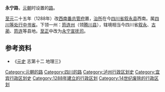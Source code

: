 '''永宁路'''，[[元朝|元朝]]时设置的[[路_(行政区划)|路]]。

[[至元_(忽必烈)|至元]]二十五年（1288年）改[[西南番总管府|西南番总管府]]置，[[治所|治所]]在今[[四川省|四川省]][[叙永县|叙永县]]西南。属[[四川等处行中书省|四川等处行中书省]]。下领一州：[[筠连州|筠连州]]（领[[腾川县|腾川县]]），辖境相当今四川省[[叙永县|叙永]]、[[古蔺县|古蔺]]、[[筠连县|筠连]]等县地。[[至正|至正]]中改为[[永宁宣抚司|永宁宣抚司]]。

== 参考资料 ==
*《[[元史|元史]] 志第十二 地理三》

{{元朝行政区划|nocat}}
{{元朝行政区划小作品}}
{{DEFAULTSORT:Y}}
[[Category:元朝的路|Category:元朝的路]]
[[Category:四川的路|Category:四川的路]]
[[Category:泸州行政区划史|Category:泸州行政区划史]]
[[Category:宜宾行政区划史|Category:宜宾行政区划史]]
[[Category:1288年建立的行政区划|Category:1288年建立的行政区划]]
[[Category:14世纪废除的行政区划|Category:14世纪废除的行政区划]]